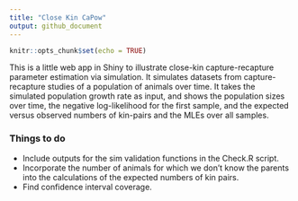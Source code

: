 ```yaml
---
title: "Close Kin CaPow"
output: github_document
---
```


```r
knitr::opts_chunk$set(echo = TRUE)
```

This is a little web app in Shiny to illustrate close-kin capture-recapture parameter estimation via simulation. It simulates datasets from capture-recapture studies of a population of animals over time.  It takes the simulated population growth rate as input, and shows the population sizes over time, the negative log-likelihood for the first sample, and the expected versus observed numbers of kin-pairs and the MLEs over all samples.
    
### Things to do

- Include outputs for the sim validation functions in the Check.R script.
- Incorporate the number of animals for which we don't know the parents into the calculations of the expected numbers of kin pairs.
- Find confidence interval coverage.
